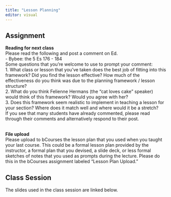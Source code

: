 ```yaml
---
title: "Lesson Planning"
editor: visual
---
```


## Assignment

**Reading for next class**\
Please read the following and post a comment on Ed.\
- Bybee: the 5 Es 176 - 184\
Some questions that you're welcome to use to prompt your comment:\
1. What class or lesson that you've taken does the best job of fitting into this framework? Did you find the lesson effective? How much of the effectiveness do you think was due to the planning framework / lesson structure?\
2. What do you think Felienne Hermans (the "cat loves cake" speaker) would think of this framework? Would you agree with her?\
3. Does this framework seem realistic to implement in teaching a lesson for your section? Where does it match well and where would it be a stretch?\
If you see that many students have already commented, please read through their comments and alternatively respond to their post.

\
**File upload**\
Please upload to bCourses the lesson plan that you used when you taught your last course. This could be a formal lesson plan provided by the instructor, a formal plan that you devised, a slide deck, or less formal sketches of notes that you used as prompts during the lecture. Please do this in the bCourses assignment labeled "Lesson Plan Upload."

## Class Session

The slides used in the class session are linked below.
